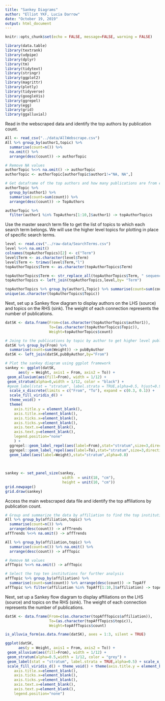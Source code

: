 ```yaml
---
title: "Sankey Diagrams"
author: "Elliot YKF, Lucia Darrow"
date: "October 19, 2019"
output: html_document
---
```


```r
knitr::opts_chunk$set(echo = FALSE, message=FALSE, warning = FALSE)
```

```r

library(data.table)
library(textrank)
library(udpipe)
library(dplyr)
library(tm)
library(tidytext)
library(stringr)
library(ggplot2)
library(magrittr)
library(plotly)
library(tidyverse)
library(googleVis)
library(ggrepel)
library(egg)
library(grid)
library(ggalluvial)

```


Read in the webscraped data and identify the top authors by publication count.

```r

All <- read_csv("../data/AllWebscrape.csv")
All %>% group_by(author1,topic) %>% 
  summarise(count=n()) %>% 
  na.omit() %>% 
  arrange(desc(count)) -> authorTopic

# Remove NA values 
authorTopic %<>% na.omit() -> authorTopic
authorTopic <- authorTopic[authorTopic$author1!="NA, NA",]

# Get dataframe of the top authors and how many publications are from each topic area
authorTopic %>% 
  group_by(author1) %>% 
  summarise(count=sum(count)) %>% 
  arrange(desc(count)) -> TopAuthors

authorTopic %>% 
  filter(author1 %in% TopAuthors[1:10,]$author1) -> topAuthorTopics
```


Use the master search term file to get the list of topics to which each search term belongs. We will use the higher level topics for plotting in place of specific search terms.

```r
level <- read.csv("../raw-data/SearchTerms.csv")
level %<>% na.omit()
colnames(topAuthorTopics)[2] <- c("Term")
level$Term <- as.character(level$Term)
level$Term <- trimws(level$Term,"l")
topAuthorTopics$Term <- as.character(topAuthorTopics$Term)

topAuthorTopics$Term <- str_replace_all(topAuthorTopics$Term, " sequence","")
topAuthorTopics <- left_join(topAuthorTopics,level,by= "Term")

topAuthorTopics %>% group_by(author1,Topic) %>% summarise(count=sum(count)) %>% arrange(desc(count)) -> topAuthorTopics
unique(as.character(topAuthorTopics$Topic))
```

Next, set up a Sankey flow diagram to display authors on the LHS (source) and topics on the RHS (sink). The weight of each connection represents the number of publications.

```r

datSK <- data.frame(From=c(as.character(topAuthorTopics$author1)),
                    To=(as.character(topAuthorTopics$Topic)),
                    Weight=topAuthorTopics$count)

# Joing to the publications by topic by author to get higher level publication counts
datSK %>% group_by(From) %>% 
  summarise(count=sum(Weight)) -> pubByAuthor
datSK <- left_join(datSK,pubByAuthor,by="From")

# Plot the sankey diagram using ggplot framework
sankey <- ggplot(datSK,
      aes(y = Weight, axis1 = From, axis2 = To)) +
 geom_alluvium(aes(fill=From), width = 1/12) +
 geom_stratum(alpha=0,width = 1/12, color = "black") +
 #geom_label(stat = "stratum", label.strata = TRUE,alpha=0.5, hjust=0.9) + 
  scale_x_discrete(limits = c("From", "To"), expand = c(0.3, 0.1)) +
  scale_fill_viridis_d() + 
  theme_void() + 
  theme(
    axis.title.y = element_blank(),
    axis.title.x=element_blank(),
    axis.ticks.x=element_blank(),
    axis.ticks.y=element_blank(),
    axis.text.x=element_blank(),
    axis.text.y=element_blank(),
    legend.position="none"
    ) + 
  ggrepel::geom_label_repel(aes(label=From),stat="stratum",size=3,direction="x",hjust=10) +
  ggrepel::geom_label_repel(aes(label=To),stat="stratum",size=3,direction="y",nudge_x = 0.5) +
  geom_label(aes(label=Weight),stat="stratum",alpha=0.8)
  
  
  
sankey <- set_panel_size(sankey,
                          width  = unit(18, "cm"),
                          height = unit(10, "cm"))
grid.newpage()
grid.draw(sankey)


```

Access the main webscraped data file and identify the top affiliations by publication count.

```r

# Group and summarize the data by affiliation to find the top institutions 
All %>% group_by(affiliation,topic) %>% 
  summarise(count=n()) %>% 
  arrange(desc(count)) -> affTrends
affTrends %<>% na.omit() -> affTrends

All %>% group_by(affiliation,topic) %>% 
  summarise(count=n()) %>% na.omit() %>% 
  arrange(desc(count)) -> affTopic

# Remove NA values
affTopic %<>% na.omit() -> affTopic

# Select the top ten institutions for further analysis
affTopic %>% group_by(affiliation) %>% 
  summarise(count=sum(count)) %>% arrange(desc(count)) -> TopAff
affTopic %>% filter(affiliation %in% TopAff[1:10,]$affiliation) -> topAffTopics

```

Next, set up a Sankey flow diagram to display affiliations on the LHS (source) and topics on the RHS (sink). The weight of each connection represents the number of publications.

```r

datSK <- data.frame(From=c(as.character(topAffTopics$affiliation)),
                    To=(as.character(topAffTopics$topic)),
                    Weight=topAffTopics$count)

is_alluvia_form(as.data.frame(datSK), axes = 1:3, silent = TRUE)

ggplot(datSK,
      aes(y = Weight, axis1 = From, axis2 = To)) +
 geom_alluvium(aes(fill=From), width = 1/12) +
 geom_stratum(alpha=0.5,width = 1/12, color = "grey") +
 geom_label(stat = "stratum", label.strata = TRUE,alpha=0.5) + scale_x_discrete(limits = c("From", "To"), expand = c(0.3, 0.1)) +
 scale_fill_viridis_d() + theme_void() + theme(axis.title.y = element_blank(),
    axis.title.x=element_blank(),
    axis.ticks.x=element_blank(),
    axis.ticks.y=element_blank(),
    axis.text.x=element_blank(),
    axis.text.y=element_blank(),
    legend.position="none")



```
